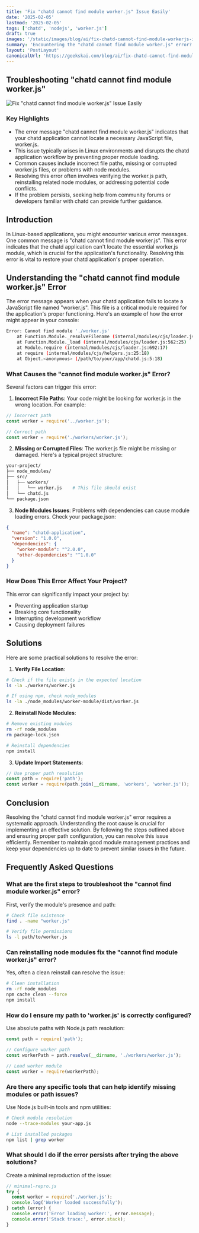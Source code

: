 ```yaml
---
title: 'Fix "chatd cannot find module worker.js" Issue Easily'
date: '2025-02-05'
lastmod: '2025-02-05'
tags: ['chatd', 'nodejs', 'worker.js']
draft: true
images: '/static/images/blog/ai/fix-chatd-cannot-find-module-workerjs-issue-easily.png'
summary: 'Encountering the "chatd cannot find module worker.js" error? Learn how to troubleshoot and resolve this issue quickly to ensure seamless chat functionality.'
layout: 'PostLayout'
canonicalUrl: 'https://geekskai.com/blog/ai/fix-chatd-cannot-find-module-workerjs-issue-easily/'
---
```


## Troubleshooting "chatd cannot find module worker.js"

![Fix "chatd cannot find module worker.js" Issue Easily](/static/images/blog/ai/chatd-cannot-find-module-worker.png)
 
### Key Highlights
- The error message "chatd cannot find module worker.js" indicates that your chatd application cannot locate a necessary JavaScript file, worker.js.
- This issue typically arises in Linux environments and disrupts the chatd application workflow by preventing proper module loading.
- Common causes include incorrect file paths, missing or corrupted worker.js files, or problems with node modules.
- Resolving this error often involves verifying the worker.js path, reinstalling related node modules, or addressing potential code conflicts.
- If the problem persists, seeking help from community forums or developers familiar with chatd can provide further guidance.

## Introduction

In Linux-based applications, you might encounter various error messages. One common message is "chatd cannot find module worker.js". This error indicates that the chatd application can't locate the essential worker.js module, which is crucial for the application's functionality. Resolving this error is vital to restore your chatd application's proper operation.

## Understanding the "chatd cannot find module worker.js" Error

The error message appears when your chatd application fails to locate a JavaScript file named "worker.js". This file is a critical module required for the application's proper functioning. Here's an example of how the error might appear in your console:

```bash
Error: Cannot find module './worker.js'
    at Function.Module._resolveFilename (internal/modules/cjs/loader.js:636:15)
    at Function.Module._load (internal/modules/cjs/loader.js:562:25)
    at Module.require (internal/modules/cjs/loader.js:692:17)
    at require (internal/modules/cjs/helpers.js:25:18)
    at Object.<anonymous> (/path/to/your/app/chatd.js:5:18)
```

### What Causes the "cannot find module worker.js" Error?

Several factors can trigger this error:

1. **Incorrect File Paths**: Your code might be looking for worker.js in the wrong location. For example:

```javascript
// Incorrect path
const worker = require('../worker.js');

// Correct path
const worker = require('./workers/worker.js');
```

2. **Missing or Corrupted Files**: The worker.js file might be missing or damaged. Here's a typical project structure:

```bash
your-project/
├── node_modules/
├── src/
│   ├── workers/
│   │   └── worker.js    # This file should exist
│   └── chatd.js
└── package.json
```

3. **Node Modules Issues**: Problems with dependencies can cause module loading errors. Check your package.json:

```json
{
  "name": "chatd-application",
  "version": "1.0.0",
  "dependencies": {
    "worker-module": "^2.0.0",
    "other-dependencies": "^1.0.0"
  }
}
```

### How Does This Error Affect Your Project?

This error can significantly impact your project by:
- Preventing application startup
- Breaking core functionality
- Interrupting development workflow
- Causing deployment failures

## Solutions

Here are some practical solutions to resolve the error:

1. **Verify File Location**:
```bash
# Check if the file exists in the expected location
ls -la ./workers/worker.js

# If using npm, check node_modules
ls -la ./node_modules/worker-module/dist/worker.js
```

2. **Reinstall Node Modules**:
```bash
# Remove existing modules
rm -rf node_modules
rm package-lock.json

# Reinstall dependencies
npm install
```

3. **Update Import Statements**:
```javascript
// Use proper path resolution
const path = require('path');
const worker = require(path.join(__dirname, 'workers', 'worker.js'));
```

## Conclusion

Resolving the "chatd cannot find module worker.js" error requires a systematic approach. Understanding the root cause is crucial for implementing an effective solution. By following the steps outlined above and ensuring proper path configuration, you can resolve this issue efficiently. Remember to maintain good module management practices and keep your dependencies up to date to prevent similar issues in the future.

## Frequently Asked Questions

### What are the first steps to troubleshoot the "cannot find module worker.js" error?

First, verify the module's presence and path:

```bash
# Check file existence
find . -name "worker.js"

# Verify file permissions
ls -l path/to/worker.js
```

### Can reinstalling node modules fix the "cannot find module worker.js" error?

Yes, often a clean reinstall can resolve the issue:

```bash
# Clean installation
rm -rf node_modules
npm cache clean --force
npm install
```

### How do I ensure my path to 'worker.js' is correctly configured?

Use absolute paths with Node.js path resolution:

```javascript
const path = require('path');

// Configure worker path
const workerPath = path.resolve(__dirname, './workers/worker.js');

// Load worker module
const worker = require(workerPath);
```

### Are there any specific tools that can help identify missing modules or path issues?

Use Node.js built-in tools and npm utilities:

```bash
# Check module resolution
node --trace-modules your-app.js

# List installed packages
npm list | grep worker
```

### What should I do if the error persists after trying the above solutions?

Create a minimal reproduction of the issue:

```javascript
// minimal-repro.js
try {
  const worker = require('./worker.js');
  console.log('Worker loaded successfully');
} catch (error) {
  console.error('Error loading worker:', error.message);
  console.error('Stack trace:', error.stack);
}
```

